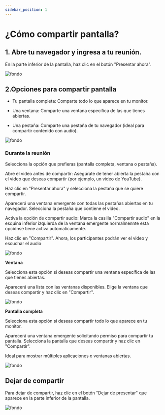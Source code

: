 ```yaml
---
sidebar_position: 1
---
```


# ¿Cómo compartir pantalla?

## 1. Abre tu navegador y ingresa a tu reunión.

En la parte inferior de la pantalla, haz clic en el botón "Presentar ahora".

![fondo](./img/ima.visual3.jpg)

## 2.Opciones para compartir pantalla

- Tu pantalla completa: Comparte todo lo que aparece en tu monitor.

- Una ventana: Comparte una ventana específica de las que tienes abiertas.

- Una pestaña: Comparte una pestaña de tu navegador (ideal para compartir contenido con audio).

![fondo](./img/ima.com1.jpg)

### Durante la reunión

Selecciona la opción que prefieras (pantalla completa, ventana o pestaña).
    
Abre el video antes de compartir: Asegúrate de tener abierta la pestaña con el video que deseas compartir (por ejemplo, un video de YouTube).

Haz clic en "Presentar ahora" y selecciona la pestaña que se quiere compartir.

Aparecerá una ventana emergente con todas las pestañas abiertas en tu navegador. Selecciona la pestaña que contiene el video.

Activa la opción de compartir audio: Marca la casilla "Compartir audio" en la esquina inferior izquierda de la ventana emergente normalmennte esta opciónse tiene activa automaticamente. 

Haz clic en "Compartir". Ahora, los participantes podrán ver el video y escuchar el audio


![fondo](./img/ima.com19.jpg)


**Ventana**

Selecciona esta opción si deseas compartir una ventana específica de las que tienes abiertas.

Aparecerá una lista con las ventanas disponibles. Elige la ventana que deseas compartir y haz clic en "Compartir".

![fondo](./img/ima.com87.jpg)

**Pantalla completa**

Selecciona esta opción si deseas compartir todo lo que aparece en tu monitor.

Aparecerá una ventana emergente solicitando permiso para compartir tu pantalla. Selecciona la pantalla que deseas compartir y haz clic en "Compartir".

Ideal para mostrar múltiples aplicaciones o ventanas abiertas.

![fondo](./img/ima.com25.jpg)

## Dejar de compartir

Para dejar de compartir, haz clic en el botón "Dejar de presentar" que aparece en la parte inferior de la pantalla.

![fondo](./img/ima.com50.jpg)
